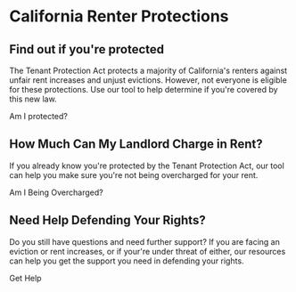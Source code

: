 
# California Renter Protections

## Find out if you're protected

The Tenant Protection Act protects a majority of California's renters against unfair rent increases and unjust evictions. However, not everyone is eligible for these protections. Use our tool to help determine if you're covered by this new law.

<PrimaryButton to="#">Am I protected?</PrimaryButton>

## How Much Can My Landlord Charge in Rent?

If you already know you're protected by the Tenant Protection Act, our tool can help you make sure you're not being overcharged for your rent.

<PrimaryButton to="/calculator">Am I Being Overcharged?</PrimaryButton>

## Need Help Defending Your Rights?

Do you still have questions and need further support? If you are facing an eviction or rent increases, or if your're under threat of either, our resources can help you get the support you need in defending your rights.

<PrimaryButton to="/resources">Get Help</PrimaryButton>
